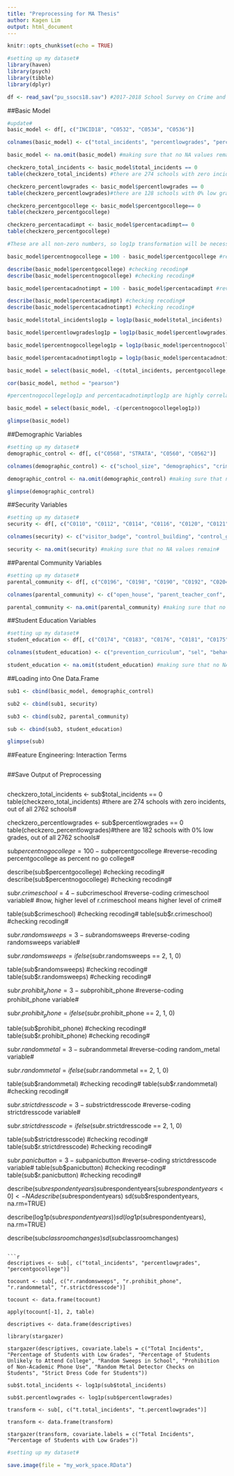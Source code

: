 ```yaml
---
title: "Preprocessing for MA Thesis"
author: Kagen Lim
output: html_document
---
```

```r
knitr::opts_chunk$set(echo = TRUE)
```

```r
#setting up my dataset#
library(haven)
library(psych)
library(tibble)
library(dplyr)

df <- read_sav("pu_ssocs18.sav") #2017-2018 School Survey on Crime and Safety Dataset; find the hyperlink above#
```

##Basic Model
```r
#update#
basic_model <- df[, c("INCID18", "C0532", "C0534", "C0536")]

colnames(basic_model) <- c("total_incidents", "percentlowgrades", "percentgocollege", "percentacadimpt")

basic_model <- na.omit(basic_model) #making sure that no NA values remain#

checkzero_total_incidents <- basic_model$total_incidents == 0
table(checkzero_total_incidents) #there are 274 schools with zero incidents, out of all 2762 schools#

checkzero_percentlowgrades <- basic_model$percentlowgrades == 0
table(checkzero_percentlowgrades)#there are 128 schools with 0% low grades, out of all 2762 schools#

checkzero_percentgocollege <- basic_model$percentgocollege== 0
table(checkzero_percentgocollege)

checkzero_percentacadimpt <- basic_model$percentacadimpt== 0
table(checkzero_percentgocollege)

#These are all non-zero numbers, so log1p transformation will be necessary#

basic_model$percentnogocollege = 100 - basic_model$percentgocollege #reverse-recoding percentgocollege as percent no go college#

describe(basic_model$percentgocollege) #checking recoding#
describe(basic_model$percentnogocollege) #checking recoding#

basic_model$percentacadnotimpt = 100 - basic_model$percentacadimpt #reverse-recoding percent acadnotimpt as percentacadimpt#

describe(basic_model$percentacadimpt) #checking recoding#
describe(basic_model$percentacadnotimpt) #checking recoding#

basic_model$total_incidentslog1p = log1p(basic_model$total_incidents)

basic_model$percentlowgradeslog1p = log1p(basic_model$percentlowgrades)

basic_model$percentnogocollegelog1p = log1p(basic_model$percentnogocollege)

basic_model$percentacadnotimptlog1p = log1p(basic_model$percentacadnotimpt)

basic_model = select(basic_model, -c(total_incidents, percentgocollege,percentnogocollege, percentacadimpt, percentacadnotimpt, percentlowgrades))

cor(basic_model, method = "pearson")

#percentnogocollegelog1p and percentacadnotimptlog1p are highly correlated

basic_model = select(basic_model, -c(percentnogocollegelog1p))

glimpse(basic_model)
```

##Demographic Variables
```r
#setting up my dataset#
demographic_control <- df[, c("C0568", "STRATA", "C0560", "C0562")]

colnames(demographic_control) <- c("school_size", "demographics", "crime_live", "crime_area")

demographic_control <- na.omit(demographic_control) #making sure that no NA values remain#

glimpse(demographic_control)
```

##Security Variables
```r
#setting up my dataset#
security <- df[, c("C0110", "C0112", "C0114", "C0116", "C0120", "C0121", "C0122", "C0125", "C0129", "C0134", "C0136", "C0138", "C0140", "C0139", "C0141", "C0143", "C0142", "C0144", "C0146", "C0150", "C0153")]

colnames(security) <- c("visitor_badge", "control_building", "control_ground", "require_check", "random_check", "lock_inside", "close_lunch", "random_sweep", "drug_testing", "wear_uniform", "dress_code", "school_lockers", "book_bags", "panic_button", "emergency_notif", "anonymous_report", "student_id", "staff_id", "security_camera", "radio", "prohibit_phone")

security <- na.omit(security) #making sure that no NA values remain#
```

##Parental Community Variables
```r
#setting up my dataset#
parental_community <- df[, c("C0196", "C0198", "C0190", "C0192", "C0204", "C0206", "C0208", "C0210", "C0212", "C0214", "C0216", "C0218")]

colnames(parental_community) <- c("open_house", "parent_teacher_conf", "disciplinary_process", "parent_training_assist", "parenthelp_drug", "socialshelp_drug", "juvhelp_drug", "lawhelp_drug", "mhhelp_drug", "civichelp_drug", "privatehelp_drug", "relighelp_drug")

parental_community <- na.omit(parental_community) #making sure that no NA values remain#
```

##Student Education Variables
```r
#setting up my dataset#
student_education <- df[, c("C0174", "C0183", "C0176", "C0181", "C0175", "C0177", "C0179", "C0186")]

colnames(student_education) <- c("prevention_curriculum", "sel", "behav_mod", "mentoring", "peer_mediation", "student_court", "restorative_circles", "promote_community")

student_education <- na.omit(student_education) #making sure that no NA values remain#
```

##Loading into One Data.Frame 
```r
sub1 <- cbind(basic_model, demographic_control)

sub2 <- cbind(sub1, security)

sub3 <- cbind(sub2, parental_community)

sub <- cbind(sub3, student_education)

glimpse(sub)
```

##Feature Engineering: Interaction Terms

```r
```

##Save Output of Preprocessing
```r


```





checkzero_total_incidents <- sub$total_incidents == 0
table(checkzero_total_incidents) #there are 274 schools with zero incidents, out of all 2762 schools#

checkzero_percentlowgrades <- sub$percentlowgrades == 0
table(checkzero_percentlowgrades)#there are 182 schools with 0% low grades, out of all 2762 schools#

sub$percentnogocollege = 100 - sub$percentgocollege #reverse-recoding percentgocollege as percent no go college#

describe(sub$percentgocollege) #checking recoding#
describe(sub$percentnogocollege) #checking recoding#

sub$r.crimeschool = 4 - sub$crimeschool #reverse-coding crimeschool variable#
#now, higher level of r.crimeschool means higher level of crime#

table(sub$crimeschool) #checking recoding#
table(sub$r.crimeschool) #checking recoding#


sub$r.randomsweeps = 3 - sub$randomsweeps #reverse-coding randomsweeps variable#

sub$r.randomsweeps = ifelse(sub$r.randomsweeps == 2, 1, 0)

table(sub$randomsweeps) #checking recoding#
table(sub$r.randomsweeps) #checking recoding#

sub$r.prohibit_phone = 3 - sub$prohibit_phone #reverse-coding prohibit_phone variable#

sub$r.prohibit_phone = ifelse(sub$r.prohibit_phone == 2, 1, 0)

table(sub$prohibit_phone) #checking recoding#
table(sub$r.prohibit_phone) #checking recoding#

sub$r.randommetal = 3 - sub$randommetal #reverse-coding random_metal variable#

sub$r.randommetal = ifelse(sub$r.randommetal == 2, 1, 0)

table(sub$randommetal) #checking recoding#
table(sub$r.randommetal) #checking recoding#

sub$r.strictdresscode = 3 - sub$strictdresscode #reverse-coding strictdresscode variable#

sub$r.strictdresscode = ifelse(sub$r.strictdresscode == 2, 1, 0)

table(sub$strictdresscode) #checking recoding#
table(sub$r.strictdresscode) #checking recoding#

sub$r.panicbutton = 3 - sub$panicbutton #reverse-coding strictdresscode variable#
table(sub$panicbutton) #checking recoding#
table(sub$r.panicbutton) #checking recoding#

describe(sub$respondentyears)
sub$respondentyears[sub$respondentyears < 0] <- NA
describe(sub$respondentyears)
sd(sub$respondentyears, na.rm=TRUE)

describe(log1p(sub$respondentyears))
sd(log1p(sub$respondentyears), na.rm=TRUE)

describe(sub$classroomchanges)
sd(sub$classroomchanges)
```
 
```r

descriptives <- sub[, c("total_incidents", "percentlowgrades", "percentgocollege")]

tocount <- sub[, c("r.randomsweeps", "r.prohibit_phone", "r.randommetal", "r.strictdresscode")]

tocount <- data.frame(tocount)

apply(tocount[-1], 2, table)

descriptives <- data.frame(descriptives)

library(stargazer)

stargazer(descriptives, covariate.labels = c("Total Incidents", "Percentage of Students with Low Grades", "Percentage of Students Unlikely to Attend College", "Random Sweeps in School", "Prohibition of Non-Academic Phone Use", "Random Metal Detector Checks on Students", "Strict Dress Code for Students"))

sub$t.total_incidents <- log1p(sub$total_incidents)

sub$t.percentlowgrades <- log1p(sub$percentlowgrades)

transform <- sub[, c("t.total_incidents", "t.percentlowgrades")]

transform <- data.frame(transform)

stargazer(transform, covariate.labels = c("Total Incidents", "Percentage of Students with Low Grades"))
```

```r
#setting up my dataset#

save.image(file = "my_work_space.RData")

```

